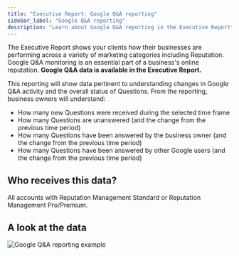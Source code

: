 ```yaml
---
title: "Executive Report: Google Q&A reporting"
sidebar_label: "Google Q&A reporting"
description: "Learn about Google Q&A reporting in the Executive Report"
---
```


The Executive Report shows your clients how their businesses are performing across a variety of marketing categories including Reputation. Google Q&A monitoring is an essential part of a business's online reputation. **Google Q&A data is available in the Executive Report.**

This reporting will show data pertinent to understanding changes in Google Q&A activity and the overall status of Questions. From the reporting, business owners will understand:

- How many new Questions were received during the selected time frame
- How many Questions are unanswered (and the change from the previous time period)
- How many Questions have been answered by the business owner (and the change from the previous time period)
- How many Questions have been answered by other Google users (and the change from the previous time period)

## Who receives this data?

All accounts with Reputation Management Standard or Reputation Management Pro/Premium.

## A look at the data

![Google Q&A reporting example](/img/business-app-executive-report/google-qa-reporting.jpg)